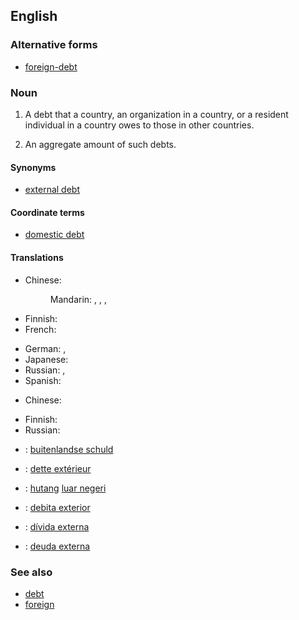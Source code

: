 ==English==

===Alternative forms===
* [[foreign-debt]]

===Noun===
{{en-noun|-|head=[[foreign]] [[debt]]|foreign debts}}

# {{countable|finance}} A debt that a country, an organization in a country, or a resident individual in a country owes to those in other countries.
# {{uncountable|economics}} An aggregate amount of such debts.

====Synonyms====
* [[external debt]]

====Coordinate terms====
* [[domestic debt]]

====Translations====
{{trans-top|a debt owed to foreigners}}
* Chinese:
*: Mandarin: {{t|cmn|外債|sc=Hani}}, {{t|cmn|外债|tr=wàizhài|sc=Hani}}, {{t|cmn|對外債務|sc=Hani}}, {{t|cmn|对外债务|tr=duìwài zhàiwù|sc=Hani}}
* Finnish: {{t-|fi|valuuttavelka}} {{qualifier|debt denominated in foreign currency}}
* French: {{t-|fr|dette extérieure|f}}
{{trans-mid}}
* German: {{t-|de|Auslandsschuld|f}}, {{t-|de|Auslandsverschuldung|f}}
* Japanese: {{t-|ja|対外債務|tr=たいがいさいむ, taigai saimu|sc=Jpan}}
* Russian: {{t-|ru|внешний долг|m|sc=Cyrl|tr=vnéšnij dolg|alt=вне́шний долг}}, {{t-|ru|внешняя задолженность|f|tr=vnéšnjaja zadólžennost'|sc=Cyrl}}
* Spanish: {{t-|es|deuda externa|f}}
{{trans-bottom}}

{{trans-top|aggregate of debt to foreigners}}
* Chinese:
*: {{trreq|cmn}}
{{trans-mid}}
* Finnish: {{t-|fi|ulkomaanvelka}}
* Russian: {{t-|ru|внешний долг|m|sc=Cyrl|tr=vnéšnij dolg|alt=вне́шний долг}}
{{trans-bottom}}

{{checktrans-top|the amount of money that a country has to pay to another country}}
* {{ttbc|Dutch}}: [[buitenlandse schuld]]
* {{ttbc|French}}: [[dette extérieur]] {{f}}
{{trans-mid}}
* {{ttbc|Indonesian}}: [[hutang]] [[luar negeri]]
* {{ttbc|Interlingua}}: [[debita exterior]]
* {{ttbc|Portuguese}}: [[dívida externa]] {{f}}
* {{ttbc|Spanish}}: [[deuda externa]] {{f}}
{{trans-bottom}}

===See also===
* [[debt]]
* [[foreign]]